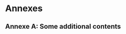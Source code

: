 # Annexes {.unnumbered}

## Annexe A: Some additional contents

\setcounter{table}{0}
\renewcommand{\thetable}{A.\arabic{table}}

\setcounter{figure}{0}
\renewcommand{\thefigure}{A.\arabic{figure}}

\lipsum[1-2]
